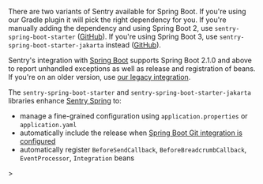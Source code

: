 <Alert>

There are two variants of Sentry available for Spring Boot. If you're using our Gradle plugin it will pick the right dependency for you. If you're manually adding the dependency and using Spring Boot 2, use `sentry-spring-boot-starter` ([GitHub](https://github.com/getsentry/sentry-java/tree/master/sentry-spring-boot-starter)). If you're using Spring Boot 3, use `sentry-spring-boot-starter-jakarta` instead ([GitHub](https://github.com/getsentry/sentry-java/tree/master/sentry-spring-boot-starter-jakarta)).

Sentry's integration with [Spring Boot](https://spring.io/projects/spring-boot) supports Spring Boot 2.1.0 and above to report unhandled exceptions as well as release and registration of beans. If you're on an older version, use [our legacy integration](/platforms/java/legacy/spring/).

The `sentry-spring-boot-starter` and `sentry-spring-boot-starter-jakarta` libraries enhance [Sentry Spring](/platforms/java/guides/spring/) to:

- manage a fine-grained configuration using `application.properties` or `application.yaml`
- automatically include the release when [Spring Boot Git integration is configured](https://docs.spring.io/spring-boot/how-to/build.html#howto.build.generate-git-info)
- automatically register `BeforeSendCallback`, `BeforeBreadcrumbCallback`, `EventProcessor`, `Integration` beans

</Alert>>
